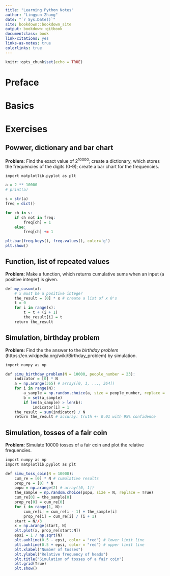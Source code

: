 ```yaml
--- 
title: "Learning Python Notes"
author: "Lingyun Zhang"
date: "`r Sys.Date()`"
site: bookdown::bookdown_site
output: bookdown::gitbook
documentclass: book
link-citations: yes
links-as-notes: true
colorlinks: true
---
```


```r
knitr::opts_chunk$set(echo = TRUE)
```

# Preface {-}

# Basics

# Exercises

## Powwer, dictionary and bar chart

**Problem:** Find the exact value of 2^10000^; create a dictionary, which stores the frequencies of the digits (0-9); create a bar chart for the frequencies.


```r
import matplotlib.pyplot as plt

a = 2 ** 10000
# print(a)

s = str(a)
freq = dict()

for ch in s:
    if ch not in freq:
        freq[ch] = 1
    else:
        freq[ch] += 1

plt.bar(freq.keys(), freq.values(), color='g')
plt.show()
```

## Function, list of repeated values

**Problem:** Make a function, which returns cumulative sums when an input (a positive integer) is given.

```r
def my_cusum(x):
    # x must be a positive integer
    the_result = [0] * x # create a list of x 0's
    t = 0
    for i in range(x):
        t = t + (i + 1)
        the_result[i] = t
    return the_result
```

## Simulation, birthday problem

**Problem:** Find the the answer to the *birthday problem* (https://en.wikipedia.org/wiki/Birthday_problem) by simulation.
```r
import numpy as np

def simu_birthday_problem(N = 10000, people_number = 23):
    indicator = [0] * N
    a = np.arange(365) # array([0, 1, ..., 364])
    for i in range(N):
        a_sample = np.random.choice(a, size = people_number, replace = True)
        b = set(a_sample)
        if len(a_sample) > len(b):
            indicator[i] = 1
    the_result = sum(indicator) / N
    return the_result # accuray: truth +- 0.01 with 95% confidence
```

## Simulation, tosses of a fair coin

**Problem:** Simulate 10000 tosses of a fair coin and plot the relative frequencies.
```r
import numpy as np
import matplotlib.pyplot as plt

def simu_toss_coin(N = 10000):
    cum_re = [0] * N # cumulative results
    prop_re = [0] * N
    popu = np.arange(2) # array([0, 1])
    the_sample = np.random.choice(popu, size = N, replace = True)
    cum_re[0] = the_sample[0]
    prop_re[0] = cum_re[0]
    for i in range(1, N):
        cum_re[i] = cum_re[i - 1] + the_sample[i]
        prop_re[i] = cum_re[i] / (i + 1)
    start = N//3       
    x = np.arange(start, N)       
    plt.plot(x, prop_re[start:N])
    epsi = 1 / np.sqrt(N)
    plt.axhline(0.5 - epsi, color = "red") # lower limit line
    plt.axhline(0.5 + epsi, color = "red") # upper limit line
    plt.xlabel("Number of tosses")
    plt.ylabel("Relative frequency of heads")
    plt.title("Simulation of tosses of a fair coin")
    plt.grid(True)
    plt.show()
```

